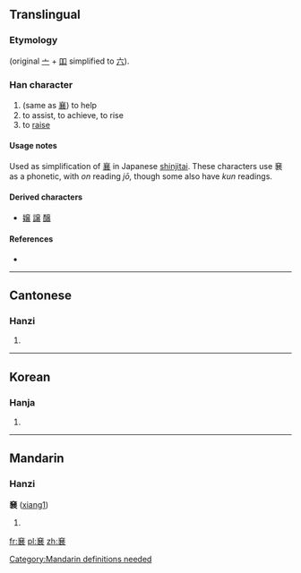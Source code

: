 ==Translingual==
{{ja-forms|㐮||[[襄]]}}

===Etymology===
{{Han simp|襄|f=吅|t=八}} (original [[亠]] + [[吅]] simplified to [[六]]).

===Han character===
{{Han char|rn=8|rad=亠|as=11|sn=13|four=|canj=卜金廿廿女 (YCTTV)}}

# (same as [[襄]]) to help
# to assist, to achieve, to rise
# to [[raise]]

====Usage notes====
Used as simplification of [[襄]] in Japanese [[shinjitai]]. These characters use 㐮 as a phonetic, with ''on'' reading ''jō,'' though some also have ''kun'' readings.

====Derived characters====
* [[嬢]] [[譲]] [[醸]]

====References====
* {{Han ref|kx=0089.201|hdz=10291.080|uh=342E|ud=13358}}

----

==Cantonese==

===Hanzi===
{{yue-hanzi|jyut=|y=seung1}}

# {{defn|lang=yue|sort=亠11}}

----

==Korean==

===Hanja===
{{ko-hanja|hangeul=양|rv=yang|mr=yang|y=yang|eumhun=돕다|ehrv=dopda|ehmr=topta|ehy=topta}}

# {{defn|lang=ko|sort=亠11}}

----

==Mandarin==

===Hanzi===
'''㐮''' ([[xiang1]])

# {{defn|lang=cmn}}

[[Category:Mandarin definitions needed]]

[[fr:㐮]]
[[pl:㐮]]
[[zh:㐮]]